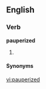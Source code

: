 ==English==

===Verb===
'''pauperized'''

# {{past of|[[pauperize]]}}

====Synonyms====
{{ws_refer|poor|impoverished}}

[[vi:pauperized]]